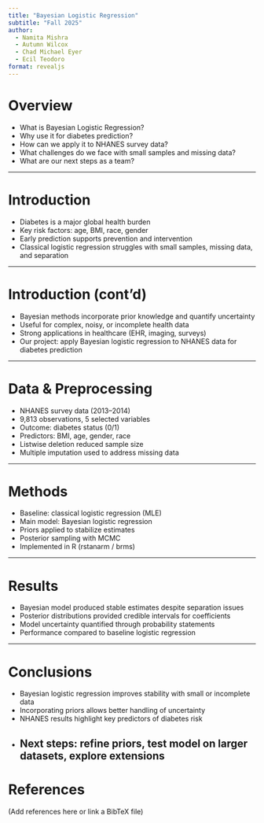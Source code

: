 ```yaml
---
title: "Bayesian Logistic Regression"
subtitle: "Fall 2025"
author:
  - Namita Mishra
  - Autumn Wilcox
  - Chad Michael Eyer
  - Ecil Teodoro
format: revealjs
---
```


# Overview
- What is Bayesian Logistic Regression?  
- Why use it for diabetes prediction?  
- How can we apply it to NHANES survey data?  
- What challenges do we face with small samples and missing data?  
- What are our next steps as a team?  

---

# Introduction
- Diabetes is a major global health burden  
- Key risk factors: age, BMI, race, gender  
- Early prediction supports prevention and intervention  
- Classical logistic regression struggles with small samples, missing data, and separation  

---

# Introduction (cont’d)
- Bayesian methods incorporate prior knowledge and quantify uncertainty  
- Useful for complex, noisy, or incomplete health data  
- Strong applications in healthcare (EHR, imaging, surveys)  
- Our project: apply Bayesian logistic regression to NHANES data for diabetes prediction  

---

# Data & Preprocessing
- NHANES survey data (2013–2014)  
- 9,813 observations, 5 selected variables  
- Outcome: diabetes status (0/1)  
- Predictors: BMI, age, gender, race  
- Listwise deletion reduced sample size  
- Multiple imputation used to address missing data  

---

# Methods
- Baseline: classical logistic regression (MLE)  
- Main model: Bayesian logistic regression  
- Priors applied to stabilize estimates  
- Posterior sampling with MCMC  
- Implemented in R (rstanarm / brms)  

---

# Results
- Bayesian model produced stable estimates despite separation issues  
- Posterior distributions provided credible intervals for coefficients  
- Model uncertainty quantified through probability statements  
- Performance compared to baseline logistic regression  

---

# Conclusions
- Bayesian logistic regression improves stability with small or incomplete data  
- Incorporating priors allows better handling of uncertainty  
- NHANES results highlight key predictors of diabetes risk  
- Next steps: refine priors, test model on larger datasets, explore extensions    
---

# References
(Add references here or link a BibTeX file)